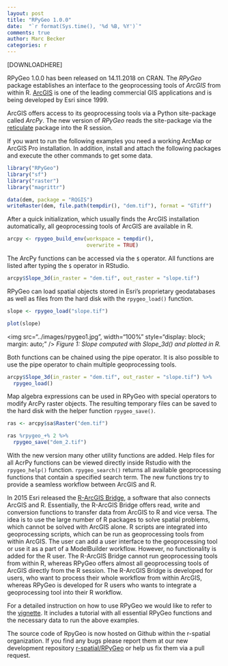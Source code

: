 ```yaml
---
layout: post
title: "RPyGeo 1.0.0"
date:  "`r format(Sys.time(), '%d %B, %Y')`"
comments: true
author: Marc Becker
categories: r
---
```


<script src="https://cdnjs.cloudflare.com/ajax/libs/mathjax/2.7.0/MathJax.js?config=TeX-AMS-MML_HTMLorMML" type="text/javascript"></script>

[DOWNLOADHERE]

RPyGeo 1.0.0 has been released on 14.11.2018 on CRAN. 
The _RPyGeo_ package establishes an interface to the geoprocessing tools of _ArcGIS_ from within R. 
[ArcGIS](https://www.esri.com/en-us/arcgis/about-arcgis/overview) is one of the leading commercial GIS applications and is being developed by Esri since 1999.

ArcGIS offers access to its geoprocessing tools via a Python site-package called _ArcPy_. 
The new version of _RPyGeo_ reads the site-package via the [reticulate](https://cran.r-project.org/web/packages/reticulate/index.html) package into the R session.

If you want to run the following examples you need a working ArcMap or ArcGIS Pro installation. In addition, install and attach the following packages and execute the other commands to get some data.

```r
library("RPyGeo")
library("sf")
library("raster")
library("magrittr")

data(dem, package = "RQGIS")
writeRaster(dem, file.path(tempdir(), "dem.tif"), format = "GTiff")
```

After a quick initialization, which usually finds the ArcGIS installation automatically, all geoprocessing tools of ArcGIS are available in R.   

```r
arcpy <- rpygeo_build_env(workspace = tempdir(),
                          overwrite = TRUE)
```

The ArcPy functions can be accessed via the `$` operator. All functions are listed after typing the `$` operator in RStudio. 

```r
arcpy$Slope_3d(in_raster = "dem.tif", out_raster = "slope.tif")
```

RPyGeo can load spatial objects stored in Esri's proprietary geodatabases as well as files from the hard disk with the `rpygeo_load()` function.

```r
slope <- rpygeo_load("slope.tif")

plot(slope)
```

<img src="../images/rpygeo1.jpg", width="100%" style="display: block; margin: auto;" />
*Figure 1: Slope computed with Slope_3d() and plotted in R.*

Both functions can be chained using the pipe operator. It is also possible to use the pipe operator to chain multiple geoprocessing tools.

```r
arcpy$Slope_3d(in_raster = "dem.tif", out_raster = "slope.tif") %>%
  rpygeo_load()
```

Map algebra expressions can be used in RPyGeo with special operators to modify ArcPy raster objects. The resulting temporary files can be saved to the hard disk with the helper function `rpygeo_save()`.

```r
ras <- arcpy$sa$Raster("dem.tif") 

ras %rpygeo_+% 2 %>%
  rpygeo_save("dem_2.tif")
```

With the new version many other utility functions are added. Help files for all AcrPy functions can be viewed directly inside Rstudio with the `rpygeo_help()` function. `rpygeo_search()` returns all available geoprocessing functions that contain a specified search term. The new functions try to provide a seamless workflow between ArcGIS and R.

In 2015 Esri released the [R-ArcGIS Bridge](https://r-arcgis.github.io), a software that also connects ArcGIS and R. Essentially, the R-ArcGIS Bridge offers read, write and conversion functions to transfer data from ArcGIS to R and vice versa. The idea is to use the large number of R packages to solve spatial problems, which cannot be solved with ArcGIS alone. R scripts are integrated into geoprocessing scripts, which can be run as geoprocessing tools from within ArcGIS. The user can add a user interface to the geoprocessing tool or use it as a part of a ModelBuilder workflow. However, no functionality is added for the R user. The R-ArcGIS Bridge cannot run geoprocessing tools from within R, whereas RPyGeo offers almost all geoprocessing tools of ArcGIS directly from the R session. The R-ArcGIS Bridge is developed for users, who want to process their whole workflow from within ArcGIS, whereas RPyGeo is developed for R users who wants to integrate a geoprocessing tool into their R workflow.

For a detailed instruction on how to use RPyGeo we would like to refer to the [vignette](https://cran.r-project.org/web/packages/RPyGeo/RPyGeo.pdf). It includes a tutorial with all essential RPyGeo functions and the necessary data to run the above examples.

The source code of RpyGeo is now hosted on Github within the r-spatial organization. If you find any bugs please report them at our new development repository [r-spatial/RPyGeo](https://github.com/r-spatial/RPyGeo) or help us fix them via a pull request.
